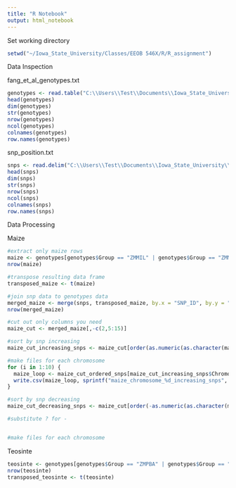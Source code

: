 ```yaml
---
title: "R Notebook"
output: html_notebook
---
```


Set working directory

```r
setwd("~/Iowa_State_University/Classes/EEOB 546X/R/R_assignment")
```

Data Inspection

fang_et_al_genotypes.txt
```r
genotypes <- read.table("C:\\Users\\Test\\Documents\\Iowa_State_University\\Classes\\EEOB 546X\\R\\R_assignment\\fang_et_al_genotypes.txt", header = T, stringsAsFactors = F)
head(genotypes)
dim(genotypes)
str(genotypes)
nrow(genotypes)
ncol(genotypes)
colnames(genotypes)
row.names(genotypes)
```

snp_position.txt
```r
snps <- read.delim("C:\\Users\\Test\\Documents\\Iowa_State_University\\Classes\\EEOB 546X\\R\\R_assignment\\snp_position.txt", header = T, stringsAsFactors = F)
head(snps)
dim(snps)
str(snps)
nrow(snps)
ncol(snps)
colnames(snps)
row.names(snps)
```

Data Processing

Maize
```r
#extract only maize rows
maize <- genotypes[genotypes$Group == "ZMMIL" | genotypes$Group == "ZMMLR" | genotypes$Group == "ZMMMR",]
nrow(maize)

#transpose resulting data frame
transposed_maize <- t(maize)

#join snp data to genotypes data
merged_maize <- merge(snps, transposed_maize, by.x = "SNP_ID", by.y = "row.names")
nrow(merged_maize)

#cut out only columns you need
maize_cut <- merged_maize[,-c(2,5:15)]

#sort by snp increasing
maize_cut_increasing_snps <- maize_cut[order(as.numeric(as.character(maize_cut$Position))),]

#make files for each chromosome
for (i in 1:10) {
  maize_loop <- maize_cut_ordered_snps[maize_cut_increasing_snps$Chromosome == i,]
  write.csv(maize_loop, sprintf("maize_chromosome_%d_increasing_snps", i), row.names = F)
}

#sort by snp decreasing
maize_cut_decreasing_snps <- maize_cut[order(-as.numeric(as.character(maize_cut$Position))),]

#substitute ? for -


#make files for each chromosome

```


Teosinte
```r
teosinte <- genotypes[genotypes$Group == "ZMPBA" | genotypes$Group == "ZMPIL" | genotypes$Group == "ZMPJA",]
nrow(teosinte) 
transposed_teosinte <- t(teosinte)

```



